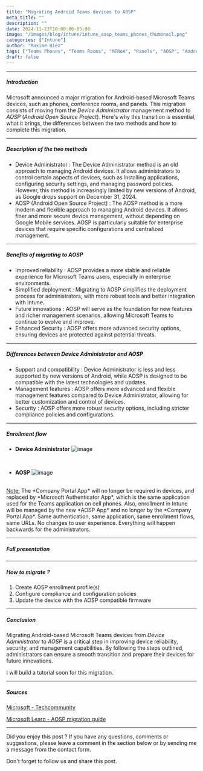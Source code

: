 ```yaml
---
title: "Migrating Android Teams devices to AOSP"
meta_title: ""
description: ""
date: 2024-11-23T10:00:00-05:00
image: "/images/blog/intune/intune_aosp_teams_phones_thumbnail.png"
categories: ["Intune"]
author: "Maxime Hiez"
tags: ["Teams Phones", "Teams Rooms", "MTRoA", "Panels", "AOSP", "Android"]
draft: false
---
```

---

##### Introduction

Microsoft announced a major migration for Android-based Microsoft Teams devices, such as phones, conference rooms, and panels. This migration consists of moving from the *Device Administrator* management method to *AOSP* (*Android Open Source Project*). Here's why this transition is essential, what it brings, the differences between the two methods and how to complete this migration.

---

##### Description of the two methods
- Device Administrator : The Device Administrator method is an old approach to managing Android devices. It allows administrators to control certain aspects of devices, such as installing applications, configuring security settings, and managing password policies. However, this method is increasingly limited by new versions of Android, as Google drops support on December 31, 2024.
- AOSP (Android Open Source Project) : The AOSP method is a more modern and flexible approach to managing Android devices. It allows finer and more secure device management, without depending on Google Mobile services. AOSP is particularly suitable for enterprise devices that require specific configurations and centralized management.

---

##### Benefits of migrating to AOSP
- Improved reliability : AOSP provides a more stable and reliable experience for Microsoft Teams users, especially in enterprise environments.
- Simplified deployment : Migrating to AOSP simplifies the deployment process for administrators, with more robust tools and better integration with Intune.
- Future innovations : AOSP will serve as the foundation for new features and richer management scenarios, allowing Microsoft Teams to continue to evolve and improve.
- Enhanced Security : AOSP offers more advanced security options, ensuring devices are protected against potential threats.

---

##### Differences between Device Administrator and AOSP
- Support and compatibility : Device Administrator is less and less supported by new versions of Android, while AOSP is designed to be compatible with the latest technologies and updates.
- Management features : AOSP offers more advanced and flexible management features compared to Device Administrator, allowing for better customization and control of devices.
- Security : AOSP offers more robust security options, including stricter compliance policies and configurations.

---

##### Enrollment flow
- **Device Administrator**
![image](/images/blog/intune/intune_aosp_teams_phones_001.png)

<br/>

- **AOSP**
![image](/images/blog/intune/intune_aosp_teams_phones_002.png)

<br/>
<u>Note:</u> The *Company Portal App* will no longer be required in devices, and replaced by *Microsoft Authenticator App*, which is the same application used for the Teams application on cell phones. Also, enrollment in Intune will be managed by the new *AOSP App* and no longer by the *Company Portal App*. Same authentication, same application, same enrollment flows, same URLs. No changes to user experience. Everything will happen backwards for the administrators.

---

##### Full presentation
<Youtube client:load id="3bFsvf_IUfw" title="AOSP for Microsoft Teams Devices - Teams Rooms Learning Hour October" />

---

##### How to migrate ?
1. Create AOSP enrollment profile(s)
2. Configure compliance and configuration policies
3. Update the device with the AOSP compatible firmware

---

##### Conclusion
Migrating Android-based Microsoft Teams devices from *Device Administrator* to *AOSP* is a critical step in improving device reliability, security, and management capabilities. By following the steps outlined, administrators can ensure a smooth transition and prepare their devices for future innovations.

I will build a tutorial soon for this migration.

---

##### Sources
[Microsoft - Techcommunity](https://techcommunity.microsoft.com/blog/microsoftteamssupport/moving-teams-android-devices-to-aosp-device-management/4140893)

[Microsoft Learn - AOSP migration guide](https://learn.microsoft.com/en-us/microsoftteams/rooms/android-migration-guide)

---


Did you enjoy this post ? If you have any questions, comments or suggestions, please leave a comment in the section below or by sending me a message from the contact form.

Don't forget to follow us and share this post.